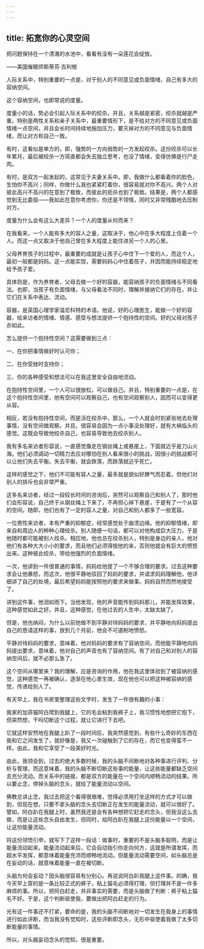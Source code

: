 ```yaml
---
---
---
```

title: 拓宽你的心灵空间
---



把问题保持在一个清澈的水池中，看看有没有一朵莲花会绽放。

——美国催眠师斯蒂芬·吉利根

人际关系中，特别重要的一点是，对于别人的不同意见或负面情绪，自己有多大的容纳空间。

这个容纳空间，也即常说的度量。

度量小的话，势必会引起人际关系中的绞杀。并且，关系越是紧密，绞杀就越是严重。特别是两性关系和亲子关系中，最重要情形下，是不给对方的不同意见或负面情绪一点空间，并且会长时间持续地施加压力，要灭掉对方的不同意见与负面情绪，而让对方和自己一致。

有时，这看似是单方的，即，强势的一方向弱势的一方发起绞杀。这份绞杀可以长年累月，最后被绞杀一方简直都会失去独立思考，也没了情绪，变得仿佛是行尸走肉。

有时，是双方一起发起的，这常见于夫妻关系中。即，我做什么都看着你的脸色，生怕你不高兴；同样，你做什么我也紧紧盯着你，很容易就对你不高兴。两个人对彼此高兴不高兴的在意到了极致，而彼此的扼杀也到了极致。结果是，两个人都感觉到无比委屈——我如此在意你考虑你，你还是不领情，同时又非常残酷地去压制对方。

度量为什么会有这么大差异？一个人的度量从何而来？

在我看来，一个人能有多大的容人之量，这取决于，他心中在多大程度上住着一个人。而这一点又取决于他自己曾在多大程度上能住进另一个人的心里。

父母养育孩子的过程中，最重要的成就是让孩子心中住下一个爱的人，而这个人，最初一般都是妈妈。这一点能实现，需要妈妈心中住着孩子，并因而能持续稳定地给予孩子爱。

具体则是，作为养育者，父母去做一个好的容器，能容纳孩子的负面情绪与不同看法。也即，当孩子有负面情绪，与父母看法不同时，理解并接纳它们的存在，并让它们在关系中表达、流动。

容器，是英国心理学家温尼科特的术语。他说，好的心理医生，能做一个好的容器，给来访者的情绪、情感、感受与想法提供一个抱持性的空间。好的父母对孩子亦如此。

怎么提供一个抱持性空间？这需要做到三点：

一、在你把事情做好时认可你；

二、在你受挫时支持你；

三、你的各种感受和想法可以在我这里安全自由地流动。

在抱持性空间里，一个人可以很放松，可以做自己。并且，特别重要的一点是，在这个抱持性空间里，他有空间可以观察自己，也有空间观察别人，因而可以变得更从容。

相反，若没有抱持性空间，而是活在绞杀中，那么，一个人就会时刻紧张地去处理事情，没有空间做观察。并且，很容易会因为一点小事没处理好，就有大祸临头的感觉。这既会导致他绞杀自己，也容易导致他去绞杀别人。

我有多名来访者形容说，一直感觉像走在钢丝绳上或悬崖上，下面就近乎是刀山火海。他们必须调动一切精力去应对哪怕在别人看来很小的挑战，因很小的挑战都可以让他们失去平衡。失去平衡，就会跌落，而跌落就近乎死亡。

这样的感觉之下，他们不可能有容人之量，最多就是貌似好脾气而忍着。但他们对别人的排斥也会非常严重。

这多名来访者，经过一段较长时间的咨询后，突然可以观察自己和别人了，那时他们会形容说，自己终于从钢丝绳上下来了，不再担心掉下悬崖，于是有了一个从容的空间。随即，他们也有了一定的容人之量，对自己和别人都多了一些宽容。

一位男性来访者，本有严重的抑郁症，经常感觉处于崩溃边缘。他的抑郁情绪，即来自和周边人的种种心理绞杀。别人随便一句话，都可以对他构成巨大压力，于是他随时都可能被别人绞杀。相应地，他也总在绞杀别人，特别是身边的亲人，他对他们有各种大大小小的要求，而且他们必须得按他的来，否则他就会有巨大的愤怒出来。这种彼此绞杀，带给他强烈的负面情绪。

一次，他讲到一件很普通的事情，妈妈给他提了一个不够合理的要求。过去这种要求会让他暴怒，而这次，他很平静地驳回了妈妈的要求，并请求妈妈理解他，他详细讲了自己的处境，最后希望妈妈能按照他的要求来做事。妈妈自然而然地接受了。

讲到这件事，他泪如雨下。当他发现，他的声音能传到妈妈那儿，并能发挥效果，这种感觉如此之好。并且，这种感觉，在他过去的人生中，太缺太缺了。

但是，他也纳闷，为什么以前他做不到平静对待妈妈的要求，并平静地向妈妈提出自己的恳请这样的事，放到几个月前，他会不可遏制地愤怒。

平静对待妈妈的要求，意味着，他对妈妈的要求有了容纳空间，而他能平静地向妈妈提出要求，意味着，他对自己的声音也有了容纳空间。有了对自己和对别人的容纳空间后，就不必那么急了。

这个空间从哪里来？我的理解，应是咨询的作用，他在我这里体验到了被容纳的感觉，这种感觉一再被确认，逐渐在他心里生效，现在他也可以把这种被容纳的感觉，传递给别人了。

有天早上，我在书房里整理这些文字时，发生了一件很有趣的小事：

我家的加菲猫阿白爬到我腿上，它的毛会粘到我裤子上，我习惯性地想把它抱下，但突然想，干吗切断这个过程，就让它进行下去吧。

它就这样安然地在我腿上趴了一段时间后，我突然感觉到，有些什么奇妙的东西在我和它之间发生了，就好像是，我又一次碰触到了它的存在，而它也变得蛮不一样。由此，我和它享受了一段美好时光。

由此，我领会到，过去的绝大多数时候，我的头脑不间断地对各种事进行评判、分析与管理，而这意味着，我的头脑不断切断这些事的能量，让这些能量都缺乏空间去充分流动。而关系中的链接，都是双方的能量在一个空间内顺畅流动的结果。所以要止念，停掉头脑的念头，就给了能量流动以空间。

佛教总讲止念，我过去把这个看得很艰难，觉得必须用打坐这样的方式才可以做到，但现在想，只要不拿头脑的念头去切断正在发生的能量流动，就可以很好了。譬如，阿白趴在我腿上时，虽然我还是会有各种想把它赶走的念头，但我没这么去做，而是让这些念头自由发生，但同时，给阿白趴在我腿上这份能量以一个空间，让这份能量流动。

将这份领悟引申，就写下了这样一段话：做事时，重要的不是头脑多聪明，而是让能量流动起来。能量流动起来后，它会自动指引你走向何方，这就是所谓发挥，而超水平发挥，都意味着能量充沛而顺畅地流动。但能量流动需要空间，如头脑总是在妄动的话，就意味着能量一直在被切断。

头脑为何会妄动？因头脑很容易有分别心。再说说阿白趴我腿上这件事。的确，我今天早上穿的是一条比较正式的裤子，粘上猫毛必须得打理，但打理并不是一件多麻烦的事。所以，把阿白赶走，并非事实的需要，而是头脑做了判断：裤子粘上猫毛不好。于是，这个判断驱使我，要做出把阿白赶走的行为。

光有这一件事还不打紧，要命的是，我的头脑不间断地对一切发生在我身上的事情进行如此评断，而当我没有觉知时，这些评断即念头，无形中驱使着我做了太多切断能量的事情。

所以，对头脑妄动念头的觉知，很是重要。
